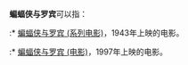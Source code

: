'''蝙蝠侠与罗宾'''可以指：
:* [[蝙蝠侠与罗宾_(系列电影)|蝙蝠侠与罗宾 (系列电影)]]，1943年上映的电影。
:* [[蝙蝠侠与罗宾_(电影)|蝙蝠侠与罗宾 (电影)]]，1997年上映的电影。

{{disambig|cat=六字消歧义}}